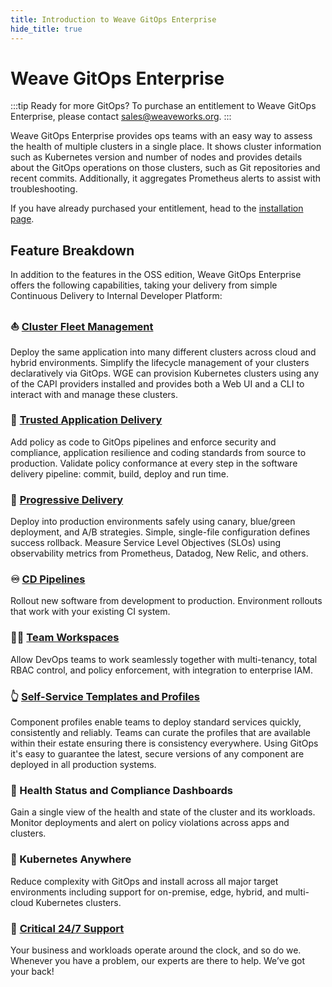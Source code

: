```yaml
---
title: Introduction to Weave GitOps Enterprise
hide_title: true
---
```


# Weave GitOps Enterprise <TierLabel tiers="Enterprise" />

:::tip Ready for more GitOps?
To purchase an entitlement to Weave GitOps Enterprise, please contact [sales@weaveworks.org](mailto:sales@weaveworks.org).
:::

Weave GitOps Enterprise provides ops teams with an easy way to assess the
health of multiple clusters in a single place. It shows cluster information such as
Kubernetes version and number of nodes and provides details about the GitOps operations
on those clusters, such as Git repositories and recent commits. Additionally, it
aggregates Prometheus alerts to assist with troubleshooting.

If you have already purchased your entitlement, head to the [installation page](./install-enterprise.mdx).

## Feature Breakdown

In addition to the features in the OSS edition, Weave GitOps Enterprise
offers the following capabilities, taking your delivery from simple Continuous Delivery to Internal Developer Platform:

### :boat: [Cluster Fleet Management](../../cluster-management/intro.mdx)
Deploy the same application into many different clusters across
cloud and hybrid environments. Simplify the lifecycle management of your clusters declaratively via GitOps. WGE can provision Kubernetes clusters using any of the CAPI providers installed and provides both a Web UI and a CLI to interact with and manage these clusters.

### :closed_lock_with_key: [Trusted Application Delivery](../../policy/intro.mdx)
Add policy as code to GitOps pipelines and enforce security and compliance,
application resilience and coding standards from source to production.
Validate policy conformance at every step in the software delivery pipeline:
commit, build, deploy and run time.

### :truck: [Progressive Delivery](../../guides/delivery.mdx)
Deploy into production environments safely using canary, blue/green deployment, and A/B
strategies. Simple, single-file configuration defines success rollback. Measure Service Level Objectives (SLOs)
using observability metrics from Prometheus, Datadog, New Relic, and others.

### :infinity: [CD Pipelines](../../pipelines/intro.mdx)
Rollout new software from development to production.
Environment rollouts that work with your existing CI system.

### :factory_worker: [Team Workspaces](../../workspaces/intro.mdx)
Allow DevOps teams to work seamlessly together with multi-tenancy,
total RBAC control, and policy enforcement, with integration to enterprise IAM.

### :point_up_2: [Self-Service Templates and Profiles](../../gitops-templates/intro.mdx)
Component profiles enable teams to deploy standard services quickly,
consistently and reliably. Teams can curate the profiles that are available
within their estate ensuring there is consistency everywhere. Using GitOps
it's easy to guarantee the latest, secure versions of any component are
deployed in all production systems.

### :sparkling_heart: Health Status and Compliance Dashboards
Gain a single view of the health and state of the cluster and its workloads.
Monitor deployments and alert on policy violations across apps and clusters.

### :compass: Kubernetes Anywhere
Reduce complexity with GitOps and install across all major target environments
including support for on-premise, edge, hybrid, and multi-cloud Kubernetes clusters.

### :bell: [Critical 24/7 Support](/help-and-support/)
Your business and workloads operate around the clock, and so do we.
Whenever you have a problem, our experts are there to help. We’ve got your back!
